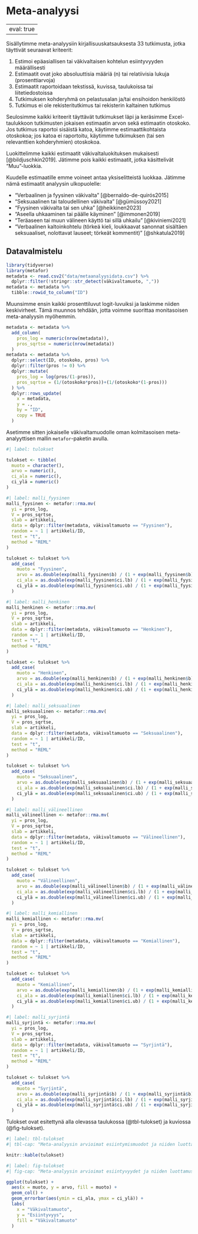 # Meta-analyysi {#sec-metaanalyysi}

---
eval: true
---

Sisällytimme meta-analyysiin kirjallisuuskatsauksesta 33 tutkimusta, jotka täyttivät seuraavat kriteerit:

1.  Estimoi epäasiallisen tai väkivaltaisen kohtelun esiintyvyyden määrällisesti
2.  Estimaatit ovat joko absoluuttisia määriä (n) tai relatiivisia lukuja (prosenttiarvoja)
3.  Estimaatit raportoidaan tekstissä, kuvissa, taulukoissa tai liitetiedostoissa
4.  Tutkimuksen kohderyhmä on pelastusalan ja/tai ensihoidon henkilöstö
5.  Tutkimus ei ole rekisteritutkimus tai rekisterin kaltainen tutkimus

Seulosimme kaikki kriteerit täyttävät tutkimukset läpi ja keräsimme Excel-taulukkoon tutkimusten jokaisen estimaatin arvon sekä estimaatin otoskoko. Jos tutkimus raportoi sisäistä katoa, käytimme estimaattikohtaista otoskokoa; jos katoa ei raportoitu, käytimme tutkimuksen (tai sen relevanttien kohderyhmien) otoskokoa.

Luokittelimme kaikki estimaatit väkivaltaluokituksen mukaisesti [@bildjuschkin2019]. Jätimme pois kaikki estimaatit, jotka käsittelivät "Muu"-luokkia.

Kuudelle estimaatille emme voineet antaa yksiselitteistä luokkaa. Jätimme nämä estimaatit analyysin ulkopuolelle:

-   "Verbaalinen ja fyysinen väkivalta" [@bernaldo-de-quirós2015]
-   "Seksuaalinen tai taloudellinen väkivalta" [@gümüssoy2021]
-   "Fyysinen väkivalta tai sen uhka" [@heikkinen2023]
-   "Aseella uhkaaminen tai päälle käyminen" [@immonen2019]
-   "Teräaseen tai muun välineen käyttö tai sillä uhkailu" [@kiviniemi2021]
-   "Verbaalinen kaltoinkohtelu (törkeä kieli, loukkaavat sanonnat sisältäen seksuaaliset, nolottavat lauseet; törkeät kommentit)" [@shkatula2019]

## Datavalmistelu

```r
library(tidyverse)
library(metafor)
metadata <- read.csv2("data/metaanalyysidata.csv") %>%
  dplyr::filter(!stringr::str_detect(väkivaltamuoto, ","))
metadata <- metadata %>%
  tibble::rowid_to_column("ID")
```

Muunsimme ensin kaikki prosenttiluvut logit-luvuiksi ja laskimme niiden keskivirheet. Tämä muunnos tehdään, jotta voimme suorittaa monitasoisen meta-analyysin myöhemmin.

```r
metadata <- metadata %>%
  add_column(
    pros_log = numeric(nrow(metadata)),
    pros_sqrtse = numeric(nrow(metadata))
  )
metadata <- metadata %>%
  dplyr::select(ID, otoskoko, pros) %>%
  dplyr::filter(pros != 0) %>%
  dplyr::mutate(
    pros_log = log(pros/(1-pros)),
    pros_sqrtse = (1/(otoskoko*pros))+(1/(otoskoko*(1-pros)))
  ) %>%
  dplyr::rows_update(
    x = metadata,
    y = .,
    by = "ID",
    copy = TRUE
  )
```

Asetimme sitten jokaiselle väkivaltamuodolle oman kolmitasoisen meta-analyyttisen mallin `metafor`-paketin avulla.

```r
#| label: tulokset

tulokset <- tibble(
  muoto = character(),
  arvo = numeric(),
  ci_ala = numeric(),
  ci_ylä = numeric()
)
```

```r
#| label: malli_fyysinen
malli_fyysinen <- metafor::rma.mv(
  yi = pros_log,
  V = pros_sqrtse,
  slab = artikkeli,
  data = dplyr::filter(metadata, väkivaltamuoto == "Fyysinen"),
  random = ~ 1 | artikkeli/ID,
  test = "t",
  method = "REML"
)

tulokset <- tulokset %>%
  add_case(
    muoto = "Fyysinen",
    arvo = as.double(exp(malli_fyysinen$b) / (1 + exp(malli_fyysinen$b))),
    ci_ala = as.double(exp(malli_fyysinen$ci.lb) / (1 + exp(malli_fyysinen$ci.lb))),
    ci_ylä = as.double(exp(malli_fyysinen$ci.ub) / (1 + exp(malli_fyysinen$ci.ub)))
  )
```

```r
#| label: malli_henkinen
malli_henkinen <- metafor::rma.mv(
  yi = pros_log,
  V = pros_sqrtse,
  slab = artikkeli,
  data = dplyr::filter(metadata, väkivaltamuoto == "Henkinen"),
  random = ~ 1 | artikkeli/ID,
  test = "t",
  method = "REML"
)

tulokset <- tulokset %>%
  add_case(
    muoto = "Henkinen",
    arvo = as.double(exp(malli_henkinen$b) / (1 + exp(malli_henkinen$b))),
    ci_ala = as.double(exp(malli_henkinen$ci.lb) / (1 + exp(malli_henkinen$ci.lb))),
    ci_ylä = as.double(exp(malli_henkinen$ci.ub) / (1 + exp(malli_henkinen$ci.ub)))
  )
```

```r
#| label: malli_seksuaalinen
malli_seksuaalinen <- metafor::rma.mv(
  yi = pros_log,
  V = pros_sqrtse,
  slab = artikkeli,
  data = dplyr::filter(metadata, väkivaltamuoto == "Seksuaalinen"),
  random = ~ 1 | artikkeli/ID,
  test = "t",
  method = "REML"
)

tulokset <- tulokset %>%
  add_case(
    muoto = "Seksuaalinen",
    arvo = as.double(exp(malli_seksuaalinen$b) / (1 + exp(malli_seksuaalinen$b))),
    ci_ala = as.double(exp(malli_seksuaalinen$ci.lb) / (1 + exp(malli_seksuaalinen$ci.lb))),
    ci_ylä = as.double(exp(malli_seksuaalinen$ci.ub) / (1 + exp(malli_seksuaalinen$ci.ub)))
  )
```

```r
#| label: malli_välineellinen
malli_välineellinen <- metafor::rma.mv(
  yi = pros_log,
  V = pros_sqrtse,
  slab = artikkeli,
  data = dplyr::filter(metadata, väkivaltamuoto == "Välineellinen"),
  random = ~ 1 | artikkeli/ID,
  test = "t",
  method = "REML"
)

tulokset <- tulokset %>%
  add_case(
    muoto = "Välineellinen",
    arvo = as.double(exp(malli_välineellinen$b) / (1 + exp(malli_välineellinen$b))),
    ci_ala = as.double(exp(malli_välineellinen$ci.lb) / (1 + exp(malli_välineellinen$ci.lb))),
    ci_ylä = as.double(exp(malli_välineellinen$ci.ub) / (1 + exp(malli_välineellinen$ci.ub)))
  )
```

```r
#| label: malli_kemiallinen
malli_kemiallinen <- metafor::rma.mv(
  yi = pros_log,
  V = pros_sqrtse,
  slab = artikkeli,
  data = dplyr::filter(metadata, väkivaltamuoto == "Kemiallinen"),
  random = ~ 1 | artikkeli/ID,
  test = "t",
  method = "REML"
)

tulokset <- tulokset %>%
  add_case(
    muoto = "Kemiallinen",
    arvo = as.double(exp(malli_kemiallinen$b) / (1 + exp(malli_kemiallinen$b))),
    ci_ala = as.double(exp(malli_kemiallinen$ci.lb) / (1 + exp(malli_kemiallinen$ci.lb))),
    ci_ylä = as.double(exp(malli_kemiallinen$ci.ub) / (1 + exp(malli_kemiallinen$ci.ub)))
  )
```

```r
#| label: malli_syrjintä
malli_syrjintä <- metafor::rma.mv(
  yi = pros_log,
  V = pros_sqrtse,
  slab = artikkeli,
  data = dplyr::filter(metadata, väkivaltamuoto == "Syrjintä"),
  random = ~ 1 | artikkeli/ID,
  test = "t",
  method = "REML"
)

tulokset <- tulokset %>%
  add_case(
    muoto = "Syrjintä",
    arvo = as.double(exp(malli_syrjintä$b) / (1 + exp(malli_syrjintä$b))),
    ci_ala = as.double(exp(malli_syrjintä$ci.lb) / (1 + exp(malli_syrjintä$ci.lb))),
    ci_ylä = as.double(exp(malli_syrjintä$ci.ub) / (1 + exp(malli_syrjintä$ci.ub)))
  )
```

Tulokset ovat esitettynä alla olevassa taulukossa (@tbl-tulokset) ja kuviossa (@fig-tulokset).

```r
#| label: tbl-tulokset
#| tbl-cap: "Meta-analyysin arvioimat esiintymismuodot ja niiden luottamusvälit (95 %) desimaaleina"

knitr::kable(tulokset)
```

```r
#| label: fig-tulokset
#| fig-cap: "Meta-analyysin arvioimat esiintyvyydet ja niiden luottamusvälit (95 %) desimaaleissa"

ggplot(tulokset) +
  aes(x = muoto, y = arvo, fill = muoto) +
  geom_col() +
  geom_errorbar(aes(ymin = ci_ala, ymax = ci_ylä)) + 
  labs(
    x = "Väkivaltamuoto",
    y = "Esiintyvyys",
    fill = "Väkivaltamuoto"
  )
```
